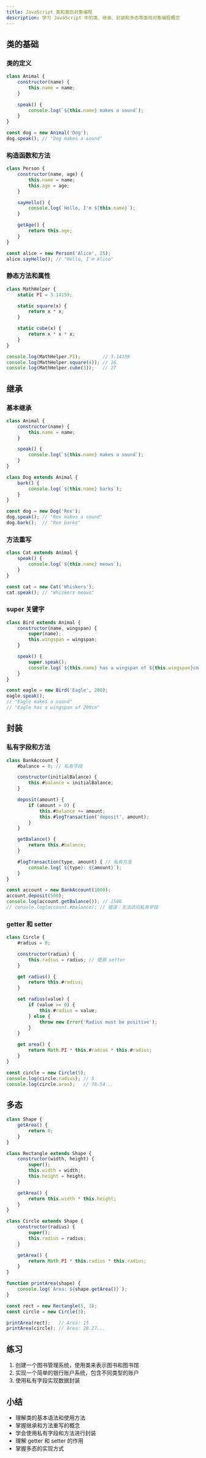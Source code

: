 ```yaml
---
title: JavaScript 类和面向对象编程
description: 学习 JavaScript 中的类、继承、封装和多态等面向对象编程概念
---
```


## 类的基础

### 类的定义
```javascript
class Animal {
    constructor(name) {
        this.name = name;
    }

    speak() {
        console.log(`${this.name} makes a sound`);
    }
}

const dog = new Animal('Dog');
dog.speak(); // "Dog makes a sound"
```

### 构造函数和方法
```javascript
class Person {
    constructor(name, age) {
        this.name = name;
        this.age = age;
    }

    sayHello() {
        console.log(`Hello, I'm ${this.name}`);
    }

    getAge() {
        return this.age;
    }
}

const alice = new Person('Alice', 25);
alice.sayHello(); // "Hello, I'm Alice"
```

### 静态方法和属性
```javascript
class MathHelper {
    static PI = 3.14159;

    static square(x) {
        return x * x;
    }

    static cube(x) {
        return x * x * x;
    }
}

console.log(MathHelper.PI);        // 3.14159
console.log(MathHelper.square(4)); // 16
console.log(MathHelper.cube(3));   // 27
```

## 继承

### 基本继承
```javascript
class Animal {
    constructor(name) {
        this.name = name;
    }

    speak() {
        console.log(`${this.name} makes a sound`);
    }
}

class Dog extends Animal {
    bark() {
        console.log(`${this.name} barks`);
    }
}

const dog = new Dog('Rex');
dog.speak(); // "Rex makes a sound"
dog.bark();  // "Rex barks"
```

### 方法重写
```javascript
class Cat extends Animal {
    speak() {
        console.log(`${this.name} meows`);
    }
}

const cat = new Cat('Whiskers');
cat.speak(); // "Whiskers meows"
```

### super 关键字
```javascript
class Bird extends Animal {
    constructor(name, wingspan) {
        super(name);
        this.wingspan = wingspan;
    }

    speak() {
        super.speak();
        console.log(`${this.name} has a wingspan of ${this.wingspan}cm`);
    }
}

const eagle = new Bird('Eagle', 200);
eagle.speak();
// "Eagle makes a sound"
// "Eagle has a wingspan of 200cm"
```

## 封装

### 私有字段和方法
```javascript
class BankAccount {
    #balance = 0; // 私有字段

    constructor(initialBalance) {
        this.#balance = initialBalance;
    }

    deposit(amount) {
        if (amount > 0) {
            this.#balance += amount;
            this.#logTransaction('deposit', amount);
        }
    }

    getBalance() {
        return this.#balance;
    }

    #logTransaction(type, amount) { // 私有方法
        console.log(`${type}: ${amount}`);
    }
}

const account = new BankAccount(1000);
account.deposit(500);
console.log(account.getBalance()); // 1500
// console.log(account.#balance); // 错误：无法访问私有字段
```

### getter 和 setter
```javascript
class Circle {
    #radius = 0;

    constructor(radius) {
        this.radius = radius; // 使用 setter
    }

    get radius() {
        return this.#radius;
    }

    set radius(value) {
        if (value >= 0) {
            this.#radius = value;
        } else {
            throw new Error('Radius must be positive');
        }
    }

    get area() {
        return Math.PI * this.#radius * this.#radius;
    }
}

const circle = new Circle(5);
console.log(circle.radius); // 5
console.log(circle.area);   // 78.54...
```

## 多态
```javascript
class Shape {
    getArea() {
        return 0;
    }
}

class Rectangle extends Shape {
    constructor(width, height) {
        super();
        this.width = width;
        this.height = height;
    }

    getArea() {
        return this.width * this.height;
    }
}

class Circle extends Shape {
    constructor(radius) {
        super();
        this.radius = radius;
    }

    getArea() {
        return Math.PI * this.radius * this.radius;
    }
}

function printArea(shape) {
    console.log(`Area: ${shape.getArea()}`);
}

const rect = new Rectangle(5, 3);
const circle = new Circle(3);

printArea(rect);   // Area: 15
printArea(circle); // Area: 28.27...
```

## 练习
1. 创建一个图书管理系统，使用类来表示图书和图书馆
2. 实现一个简单的银行账户系统，包含不同类型的账户
3. 使用私有字段实现数据封装

## 小结
- 理解类的基本语法和使用方法
- 掌握继承和方法重写的概念
- 学会使用私有字段和方法进行封装
- 理解 getter 和 setter 的作用
- 掌握多态的实现方式